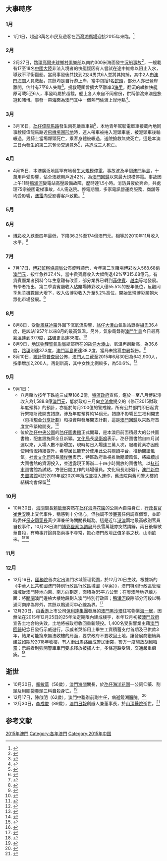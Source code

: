{{MOYearTOC|2015}}
{{NoteUTC+8}}
{{Portal:澳門新聞動態/Calendar}}
{{C21YearInTopic|2015年}}
{{澳門歷史}}

==大事時序==
=== 1月 ===
*1月1日，超過3萬名市民及遊客在[[西灣湖廣場|西灣湖廣場]]迎接2015年來臨。<ref>{{cite news |title=本澳多處有倒數活動迎2015 |url=http://new.tdm.com.mo/c_news/tv_news.php?id=241106 |publisher=[[澳廣視新聞|澳廣視新聞]] |date=2015年1月1日 |access-date=2014-12-31 |archive-url=https://web.archive.org/web/20141231225207/http://new.tdm.com.mo/c_news/tv_news.php?id=241106 |archive-date=2014-12-31 |dead-url=yes }}{{zh-yue}}</ref>

=== 2月 ===
*2月27日，[[路環|路環]][[澳門高爾夫球鄉村俱樂部|高爾夫球鄉村俱樂部]]以南約300米海面發生[[2015年路環黑沙沉船事故|沉船事故]]<ref>{{cite news |title=黑沙對開海面一艘疑偷渡快艇沉沒 |url=http://new.tdm.com.mo/c_news/tv_news.php?id=247015 |publisher=[[澳廣視新聞|澳廣視新聞]] |date=2015年2月27日 |access-date=2015-02-27 |archive-url=https://web.archive.org/web/20150227140239/http://new.tdm.com.mo/c_news/tv_news.php?id=247015 |archive-date=2015-02-27 |dead-url=yes }}{{zh-hant}}</ref>，一艘載有17至18名[[中國大陸|中國大陸]]非法入境者的快艇疑因有人嘗試在途中維修以阻止入水，導致不平衡翻船。當局事發後共找到2女4男共6人並將其拘捕，其中2人由[[澳門海關|澳門海關]]人員救起，其餘均是自行游上岸，當中包括1名[[蛇頭|蛇頭]]，部分人亦已登岸離開，估計有7至8人失蹤<ref>{{cite news |title=黑沙翻沉偷渡快艇仍有7至8人失蹤 |url=http://new.tdm.com.mo/c_news/radio_news.php?id=247024 |publisher=[[澳門電台|澳門電台]] |date=2015年2月27日 |access-date=2015-02-27 |archive-url=https://web.archive.org/web/20150227142505/http://new.tdm.com.mo/c_news/radio_news.php?id=247024 |archive-date=2015-02-27 |dead-url=yes }}{{zh-hant}}</ref>，搜救範圍曾擴大至離岸3[[海里|海里]]。翻沉的纖維快艇原可載5至6人，事發時屬於超載。船上各人來自不同省份，供稱偷渡來澳是旅遊和賭博。事發一帶海面為澳門其中一個熱門偷渡上岸地點<ref>{{cite news |title=【澳門沉船】內地偷渡客10年飆2.5倍 |url=http://hk.apple.nextmedia.com/realtime/breaking/20150227/53479152 |publisher=[[蘋果日報_(香港)|蘋果日報]] |date=2015年2月27日 |accessdate=2015年2月27日 |archive-date=2015年2月27日 |archive-url=https://web.archive.org/web/20150227140902/http://hk.apple.nextmedia.com/realtime/breaking/20150227/53479152 |dead-url=no }}{{zh-hant}}</ref>。

=== 3月 ===
*3月16日，[[氹仔|氹仔]][[偉龍馬路|偉龍馬路]]發生兩死嚴重車禍<ref>{{cite news |title=偉龍馬路交通意外兩人死亡 |url=http://www.tdm.com.mo/c_news/tv_news.php?id=248951 |publisher=[[澳廣視新聞|澳廣視新聞]] |date=2015年3月16日 |accessdate=2015年4月4日 |archive-date=2015年4月17日 |archive-url=https://web.archive.org/web/20150417115830/http://www.tdm.com.mo/c_news/tv_news.php?id=248951 |dead-url=no }}{{zh-hant}}</ref>，本地青年駕駛電單車接載內地同事駛經偉龍馬路近[[飛機場圓形地|飛機場圓形地]]時，連人帶車被捲入泥頭車底，被泥頭車後輪輾過。男騎士當場爆頭死亡，乘客身體被輾過，送院搶救無效死亡。這是本澳三日內發生的第二宗奪命交通意外<ref>{{cite news |title=電單車司機疑自炒撞壆搶救無效死亡 |url=http://www.tdm.com.mo/c_news/tv_news.php?id=248729 |publisher=[[澳廣視新聞|澳廣視新聞]] |date=2015年3月14日 |accessdate=2015年4月4日 |archive-date=2015年4月17日 |archive-url=https://web.archive.org/web/20150417114116/http://www.tdm.com.mo/c_news/tv_news.php?id=248729 |dead-url=no }}{{zh-hant}}</ref>，共造成三人死亡。

=== 4月 ===
*4月15日，本澳廣泛地區罕有地發生[[2015年澳門半島大停電|大規模停電]]，事故波及半個[[澳門半島|澳門半島]]，十萬用戶受影響，佔全澳總用戶近42%，為[[澳門回歸|澳門回歸]]以來最大規模停電。事故因上午11時[[鴨涌河|鴨涌河]]變電站高壓設備故障，歷時達1.5小時。消防員疲於奔命，共處理75宗被困電梯事故，4人需送院。停電期間，多家電訊營運商服務、商舖等均受影響，[[澳電|澳電]]向受影響客戶致歉。<ref>{{cite news |title=本澳三分一地區停電十萬戶受影響 |url=http://www.tdm.com.mo/c_news/tv_news.php?id=252322 |publisher=[[澳廣視新聞|澳廣視新聞]] |date=2015年4月15日 |accessdate=2015年4月16日 |archive-date=2015年9月24日 |archive-url=https://web.archive.org/web/20150924113654/http://www.tdm.com.mo/c_news/tv_news.php?id=252322 |dead-url=no }}{{zh-hant}}</ref>

=== 5月 ===


=== 6月 ===
*[[博彩|博彩]]收入跌至四年最低，下降36.2%至174億澳門元。相等於2010年11月收入水平。<ref>{{Cite web |url=http://www.macaunews.com.mo/content/view/3478/13/lang,simplified_chinese/ |title=澳门博彩收入暴跌至四年最低水平 |accessdate=2015-07-06 |archive-date=2016-03-04 |archive-url=https://web.archive.org/web/20160304214426/http://www.macaunews.com.mo/content/view/3478/13/lang%2Csimplified_chinese/ |dead-url=yes }}</ref>

=== 7月 ===
*7月17日，[[博彩監察協調局|博彩監察協調局]]公佈資料顯示，今年第二季賭場博彩收入568.68億[[澳門元|澳門元]]，按年急挫37.4%，當中貴賓廳收入大幅倒退42%至315.68億元。有貴賓廳業者預料今年生意難有改善，部分業界已轉到[[菲律賓|菲律賓]]、[[越南|越南]]等地發展。有學者指出，第二季貴賓廳收入佔賭場博彩收入僅55.5%的歷年低位，反觀同季[[角子機|角子機]]數目大增下，收入佔博彩收入升至5.2%高位，開始呈現博彩業朝大眾化市場發展。<ref>{{cite news | title=半年收近七百億 同比跌幅逾四成 賭廳低收轉戰菲越 |url= |publisher=[[澳門日報|澳門日報]] |date=2015年7月18日 }}{{zh-hant}}</ref>

=== 8月 ===
*8月8日，受[[颱風蘇迪羅_(2015年)|颱風蘇迪羅]]外圍下沉氣流影響，[[氹仔|氹仔]][[大潭山|大潭山]]氣象站錄得[[攝氏|攝氏]]36.4度，是該站1957年以來8月的最高氣溫。另外，氣象局錄得[[澳門半島|澳門半島]]今日最高氣溫達到37.9度，[[路環|路環]]更高達38度。<ref>{{cite news |title=大潭山氣象站錄得58年來8月單日最高溫36.4℃ |url=http://www.tdm.com.mo/c_news/radio_news.php?id=264546 |publisher=[[澳門電台|澳門電台]] |date=2015年8月8日 |accessdate=2015年8月8日 |archive-date=2015年9月24日 |archive-url=https://web.archive.org/web/20150924113647/http://www.tdm.com.mo/c_news/radio_news.php?id=264546 |dead-url=no }}{{zh-hant}}</ref>
*8月9日，[[地球物理暨氣象局|地球物理暨氣象局]]總部所在的[[氹仔|氹仔]][[大潭山|大潭山]]，氣溫再創新高，為36.6度，[[路環|路環]]則達37.3度，[[澳門半島|澳門半島]]更達38.2度，當局未接獲[[中暑|中暑]]報告。<ref>{{cite news |title=大潭山氣象站錄得最高氣溫36.6度 |url=http://www.tdm.com.mo/c_news/tv_news.php?id=264666 |publisher=[[澳廣視新聞|澳廣視新聞]] |date=2015年8月8日 |accessdate=2015年8月10日 |archive-date=2015年9月24日 |archive-url=https://web.archive.org/web/20150924113657/http://www.tdm.com.mo/c_news/tv_news.php?id=264666 |dead-url=no }}{{zh-hant}}</ref>
*8月10日，[[統計暨普查局|統計暨普查局]]公佈，[[澳門人口|澳門人口]]截至2015年6月30日為642,900人，按季增加2,200人，再創新高，其中女性比例較多，為50.6%。<ref>{{cite news |title=今年第二季本澳人口增至64萬餘 |url=http://www.tdm.com.mo/c_news/tv_news.php?id=264715 |publisher=[[澳廣視新聞|澳廣視新聞]] |date=2015年8月10日 |accessdate=2015年8月10日 |archive-date=2015年9月24日 |archive-url=https://web.archive.org/web/20150924113659/http://www.tdm.com.mo/c_news/tv_news.php?id=264715 |dead-url=no }}{{zh-hant}}</ref>

=== 9月 ===
*9月1日：
**八月賭收按年下跌逾三成至186.2億，[[澳門特區政府|特區政府]]宣佈，鑑於一至八月博彩淨收入為1,588.8億[[澳門元|澳門元]]，低於政府三月向[[澳門立法會|立法會]]提交的《修正2015財政年度預算》的預計，亦低於每月200億的警戒線，所有公共部門即日起實行緊縮財政開支措施，涉及年度預算約14億元。措施不影響民生福利開支（包括[[現金分享計劃|現金分享計劃]]）和投資與發展開支計劃，這是[[澳門回歸|澳門回歸]]以來政府首度宣佈緊縮開支。<ref>{{cite web |title=政府宣布立即啟動財政開支緊縮 |url=http://www.tdm.com.mo/c_news/tv_news.php?id=266891 |publisher=[[澳廣視新聞|澳廣視新聞]] |date=2015年9月1日 |accessdate=2015年9月2日 |archive-date=2015年9月24日 |archive-url=https://web.archive.org/web/20150924113701/http://www.tdm.com.mo/c_news/tv_news.php?id=266891 |dead-url=no }}{{zh-hant}}</ref>
**位於[[氹仔中央公園|氹仔中央公園]]的[[氹仔圖書館|氹仔圖書館]]正式開幕，是本澳目前面積最大的公共圖書館，配套設施齊全且新穎。[[文化局_(澳門)|文化局]]長[[吳衛鳴|吳衛鳴]]表示，氹仔圖書館自四月試運以來，入場人數不斷增加，現時每日入場達三萬人次，服務質素亦因應使用情況持續提升。希望居民能充分使用此公共閱讀平台，推動閱讀風氣。[[社會文化司|社會文化司]]司長[[譚俊榮|譚俊榮]]表示，特區政府重視推動閱讀風氣，將繼續加大圖書館的資源投入，並透露現正籌辦二十四小時開放的圖書館，以[[紅街市|紅街市]]圖書館為試點，方便日間工作的賭場僱員。文化局長則預計，[[澳門新中央圖書館|澳門新中央圖書館]]可於2019年或2020年落成並投入運作，舊法院與舊司警大樓的結構均會保留<ref>{{cite web |title=紅街市圖書館將作為全天候圖書館試點 |url=http://www.tdm.com.mo/c_news/tv_news.php?id=266934 |publisher=[[澳廣視新聞|澳廣視新聞]] |date=2015年9月1日 |accessdate=2015年9月2日 |archive-date=2015年9月24日 |archive-url=https://web.archive.org/web/20150924113703/http://www.tdm.com.mo/c_news/tv_news.php?id=266934 |dead-url=no }}{{zh-hant}}</ref>

=== 10月 ===
*10月30日，[[澳門海關|海關]]關長[[賴敏華|賴敏華]]突然在[[氹仔|氹仔]][[海洋花園|海洋花園]]的公廁內自殺身亡，[[澳門行政長官|行政長官]][[崔世安|崔世安]]晚上交代事件，稱感到十分傷心，但強調不涉[[廉政公署_(澳門)|廉署]]任何調查個案，並即時委任[[保安司司長|保安司司長]]黃少澤兼任海關關長職務。這是近年[[港澳|港澳]]兩地最高級別官員自殺事件，10月28日澳門[[博彩監察協調局|博彩監察協調局]]局長雪萬龍亦突然請辭，兩日後賴敏華自殺，有時事評論員指兩事不尋常，擔心澳門政壇正值多事之秋，山雨欲來。<ref>{{cite web |url=http://hk.apple.nextmedia.com/news/art/20151031/19354906 |title=澳門海關女關長 伏屍公廁 保安司排除他殺 崔世安：不涉廉署調查個案澳門 |publisher=[[蘋果日報_(香港)|蘋果日報]] |date=2015年10月31日 |access-date=2015年11月1日 |archive-url=https://web.archive.org/web/20151102001104/http://hk.apple.nextmedia.com/news/art/20151031/19354906 |archive-date=2015年11月2日 |dead-url=yes }}{{zh-hant}}</ref><ref>{{cite web |url=http://www.tdm.com.mo/c_news/tv_news.php?id=273155 |title=海關關長賴敏華身亡初步估計屬自殺 |publisher=[[澳廣視新聞|澳廣視新聞]] |date=2015年10月30日 |accessdate=2015年11月1日 |archive-date=2016年3月5日 |archive-url=https://web.archive.org/web/20160305064637/http://www.tdm.com.mo/c_news/tv_news.php?id=273155 |dead-url=no }}{{zh-hant}}</ref>

=== 11月 ===


=== 12月 ===
*12月16日，[[中國國務院|國務院]]首次定出澳門水域管理範圍，於12月20日生效，根據新的《中華人民共和國澳門特別行政區行政區域圖（草案）》，澳門特別行政區管理海域從澳門陸地向東、南方向劃定，面積為85平方公里；在粵澳陸地界線方面：將[[關閘|關閘]]澳門邊檢大樓地段劃入澳門特別行政區；[[鴨涌河|鴨涌河]]段除部分河段以鴨涌河南岸為界外，其餘以鴨涌河中心線為界。<ref>{{cite web |url=http://www.tdm.com.mo/c_news/radio_news.php?id=278689 |title=澳門特區依法正式管理85平方公里水域 |publisher=[[澳門電台|澳門電台]] |date=2015年12月20日 |accessdate=2015年12月22日 |archive-date=2015年12月22日 |archive-url=https://web.archive.org/web/20151222213847/http://www.tdm.com.mo/c_news/radio_news.php?id=278689 |dead-url=no }}{{zh-hant}}</ref>
*12月20日，由[[香港|香港]]上市公司[[保利達集團|保利達集團]]發展的[[澳門|澳門]][[黑沙環|黑沙環]]住宅物業[[海一居|海一居]]，因無法在2015年12月25日的25年法定期限內建成樓宇，本年12月初被[[澳門政府|澳門政府]]宣告土地合約失效，土地將被政府收回重新競投。1,400名受影響業主藉[[澳門回歸|澳門回歸]]紀念日發行示威遊行，示威者哭訴用上畢生工資積蓄支付首期及已供款3年，結果可能換來無法收樓的局面，要求政府不要收回土地，讓發展商繼續興建並如期於2018年收樓，有人衝出馬路釀成警民衝突，警方一度施放[[胡椒噴霧|胡椒噴霧]]；示威者則強開警車車門要求釋放被捕人士，多條道路受阻，交通嚴重癱瘓。<ref>{{cite web |url=http://hk.apple.nextmedia.com/news/art/20151221/19420328 |title=回歸日1,400人上街爆衝突 澳門爛尾樓苦主 瞓馬路抗議 |publisher=[[蘋果日報_(香港)|蘋果日報]] |date=2015年12月21日 |accessdate=2015年12月23日 |archive-date=2015年12月23日 |archive-url=https://web.archive.org/web/20151223142737/http://hk.apple.nextmedia.com/news/art/20151221/19420328 |dead-url=no }}{{zh-hant}}</ref>

== 逝世 ==
*10月30日，[[賴敏華|賴敏華]]（56歲），[[澳門海關|澳門海關]]關長，於[[氹仔|氹仔]][[海洋花園|海洋花園]]一公廁仰藥、割頸及用膠袋套頭三料自殺身亡。<ref>{{cite web |url=http://hk.apple.nextmedia.com/news/art/20151101/19355835 |title=仰藥割頸笠頭 海關一姐殘忍自盡 動機成謎 澳門調查報告直交中央 |publisher=[[蘋果日報_(香港)|蘋果日報]] |date=2015年11月1日 |accessdate=2015年12月23日 |archive-date=2015年12月23日 |archive-url=https://web.archive.org/web/20151223153431/http://hk.apple.nextmedia.com/news/art/20151101/19355835 |dead-url=no }}{{zh-hant}}</ref>
*12月17日，[[陳啟明_(澳門)|陳啟明]]（62歲），[[澳門中聯辦|澳門中聯辦]]前副主任，病逝[[鏡湖醫院|鏡湖醫院]]。<ref>{{cite web|url= | title=訃告 |publisher=[[澳門日報|澳門日報]]A3版 |date=2015年12月23日}}{{zh-hant}}</ref>
*12月30日，[[李成俊|李成俊]]（89歲），[[澳門日報|澳門日報]]創辦人兼董事長，於[[山頂醫院|山頂醫院]]逝世。<ref>{{cite web |url=http://www.tdm.com.mo/c_news/tv_news.php?id=279596 |title=澳門日報董事長李成俊逝世 |publisher=[[澳廣視新聞|澳廣視新聞]] |date=2015年12月30日 |accessdate=2015年12月31日 |archive-date=2016年3月5日 |archive-url=https://web.archive.org/web/20160305062910/http://www.tdm.com.mo/c_news/tv_news.php?id=279596 |dead-url=no }}{{zh-hant}}</ref>

== 参考文献 ==
{{Reflist|2}}

{{Portal:澳門新聞動態/存檔目錄}}

[[Category:2015年澳門|]]
[[Category:各年澳門|Category:各年澳門]]
[[Category:2015年中国|Category:2015年中国]]